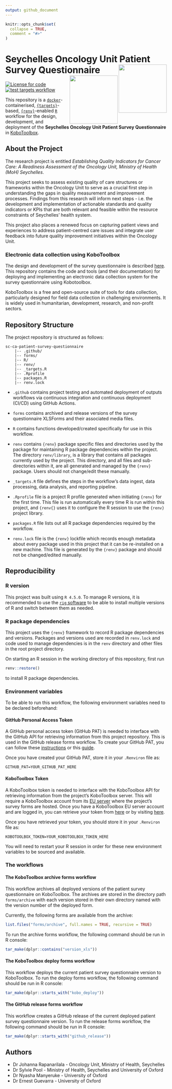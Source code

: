 ```yaml
---
output: github_document
---
```


<!-- README.md is generated from README.Rmd. Please edit that file -->

```r
knitr::opts_chunk$set(
  collapse = TRUE,
  comment = "#>"
)
```

# Seychelles Oncology Unit Patient Survey Questionnaire <a href="https://www.health.gov.sc/" target="_blank"><img src="https://upload.wikimedia.org/wikipedia/commons/thumb/f/f9/Coat_of_arms_of_Seychelles.svg/1200px-Coat_of_arms_of_Seychelles.svg.png" width="150px" align="right" /></a> <a href="https://www.tropicalmedicine.ox.ac.uk/study-with-us/msc-ihtm" target="_blank"><img src="https://podcasts.ox.ac.uk/sites/default/files/image-mirror/unpacking-fundamentals-global-health-towards-new-generation-leadership.png" width="150px" align="right" /></a>

<!-- badges: start -->
[![License for code](https://img.shields.io/badge/license (for code)-GPL3.0-blue.svg)](https://opensource.org/licenses/gpl-3.0.html)
[![test targets workflow](https://github.com/OxfordIHTM/sc-ca-patient-survey-questionnaire/actions/workflows/test-targets-workflow.yml/badge.svg)](https://github.com/OxfordIHTM/sc-ca-patient-survey-questionnaire/actions/workflows/test-targets-workflow.yml)
<!-- badges: end -->

This repository is a [`docker`](https://www.docker.com/get-started)-containerised, [`{targets}`](https://docs.ropensci.org/targets/)-based, [`{renv}`](https://rstudio.github.io/renv/articles/renv.html)-enabled [`R`](https://cran.r-project.org/) workflow for the design, development, and deployment of the **Seychelles Oncology Unit Patient Survey Questionnaire** in [KoboToolbox](https://www.kobotoolbox.org/).

## About the Project

The research project is entitled *Establishing Quality Indicators for Cancer Care: A Readiness Assessment of the Oncology Unit, Ministry of Health (MoH) Seychelles*.

This project seeks to assess existing quality of care structures or frameworks within the Oncology Unit to serve as a crucial first step in understanding the gaps in quality measurement and improvement processes. Findings from this research will inform next steps - i.e. the development and implementation of actionable standards and quality indicators or KPIs that are both relevant and feasible within the resource constraints of Seychelles’ health system.  

This project also places a renewed focus on capturing patient views and experiences to address patient-centred care issues and integrate user feedback into future quality improvement initiatives within the Oncology Unit.

### Electronic data collection using KoboToolbox

The design and development of the survey questionnaire is described [here](https://oxford-ihtm.io/sc-ca-patient-survey-handbook/questionnaire.html). This repository contains the code and tools (and their documentation) for deploying and implementing an electronic data collection system for the survey questionnaire using Kobotoolbox.

KoboToolbox is a free and open-source suite of tools for data collection, particularly designed for field data collection in challenging environments. It is widely used in humanitarian, development, research, and non-profit sectors.

## Repository Structure

The project repository is structured as follows:

```
sc-ca-patient-survey-questionnaire
    |-- .github/
    |-- forms/
    |-- R/
    |-- renv/
    |-- _targets.R
    |-- .Rprofile
    |-- packages.R
    |-- renv.lock
```

* `.github` contains project testing and automated deployment of outputs workflows via continuous integration and continuous deployment (CI/CD) using GitHub Actions.

* `forms` contains archived and release versions of the survey questionnaire XLSForms and their associated media files.

* `R` contains functions developed/created specifically for use in this workflow.

* `renv` contains `{renv}` package specific files and directories used by the package for maintaining R package dependencies within the project. The directory `renv/library`, is a library that contains all packages currently used by the project. This directory, and all files and sub-directories within it, are all generated and managed by the `{renv}` package. Users should not change/edit these manually.

* `_targets.R` file defines the steps in the workflow's data ingest, data processing, data analysis, and reporting pipeline.

* `.Rprofile` file is a project R profile generated when initiating `{renv}` for the first time. This file is run automatically every time R is run within this project, and `{renv{}` uses it to configure the R session to use the `{renv}` project library.

* `packages.R` file lists out all R package dependencies required by the workflow.

* `renv.lock` file is the `{renv}` lockfile which records enough metadata about every package used in this project that it can be re-installed on a new machine. This file is generated by the `{renv}` package and should not be changed/edited manually.

## Reproducibility

### R version

This project was built using `R 4.5.0`. To manage R versions, it is recommended to use the [`rig` software](https://github.com/r-lib/rig) to be able to install multiple versions of R and switch between them as needed.

### R package dependencies

This project uses the `{renv}` framework to record R package dependencies and versions. Packages and versions used are recorded in `renv.lock` and code used to manage dependencies is in the `renv` directory and other files in the root project directory.

On starting an R session in the working directory of this repository, first run 

```R
renv::restore()
``` 

to install R package dependencies.

### Environment variables

To be able to run this workflow, the following environment variables need to be declared beforehand:

#### GitHub Personal Access Token

A GitHub personal access token (GitHub PAT) is needed to interface with the GitHub API for retrieving information from this project repository. This is used in the GitHub release forms workflow. To create your GitHub PAT, you can follow these [instructions](https://docs.github.com/en/authentication/keeping-your-account-and-data-secure/managing-your-personal-access-tokens#creating-a-personal-access-token-classic) or this [guide](https://oxford-ihtm.io/ihtm-handbook/connecting-git-with-rstudio.html#create-a-github-personal-access-token-pat).

Once you have created your GitHub PAT, store it in your `.Renviron` file as:

```
GITHUB_PAT=YOUR_GITHUB_PAT_HERE
```

#### KoboToolbox Token

A KoboToolbox token is needed to interface with the KoboToolbox API for retrieving information from the project's KoboToolbox server. This will require a KoboToolbox account from its [EU server](https://eu.kobotoolbox.org/accounts/signup/) where the project's survey forms are hosted. Once you have a KoboToolbox EU server account and are logged in, you can retrieve your token from [here](https://eu.kobotoolbox.org/#/account/security) or by visiting [here](https://eu.kobotoolbox.org/token/?format=json).

Once you have retrieved your token, you should store it in your `.Renviron` file as:

```
KOBOTOOLBOX_TOKEN=YOUR_KOBOTOOLBOX_TOKEN_HERE
```

You will need to restart your R session in order for these new environment variables to be sourced and available.

### The workflows

#### The KoboToolbox archive forms workflow

This workflow archives all deployed versions of the patient survey questionnaire on KoboToolbox. The archives are stored in the directory path `forms/archive` with each version stored in their own directory named with the version number of the deployed form.

Currently, the following forms are available from the archive:

```r
list.files("forms/archive", full.names = TRUE, recursive = TRUE)
```

To run the archive forms workflow, the following command should be run in R console:

```R
tar_make(dplyr::contains("version_xls"))
```

#### The KoboToolbox deploy forms workflow

This workflow deploys the current patient survey questionnaire version to KoboToolbox. To run the deploy forms workflow, the following command should be run in R console:

```R
tar_make(dplyr::starts_with("kobo_deploy"))
```

#### The GitHub release forms workflow

This workflow creates a GitHub release of the current deployed patient survey questionnaire version. To run the release forms workflow, the following command should be run in R console:

```R
tar_make(dplyr::starts_with("github_release"))
```

## Authors

* Dr Johanna Rapanarilala - Oncology Unit, Ministry of Health, Seychelles
* Dr Sylvie Pool - Ministry of Health, Seychelles and University of Oxford
* Dr Nyasha Manyeruke - University of Oxford
* Dr Ernest Guevarra - University of Oxford

